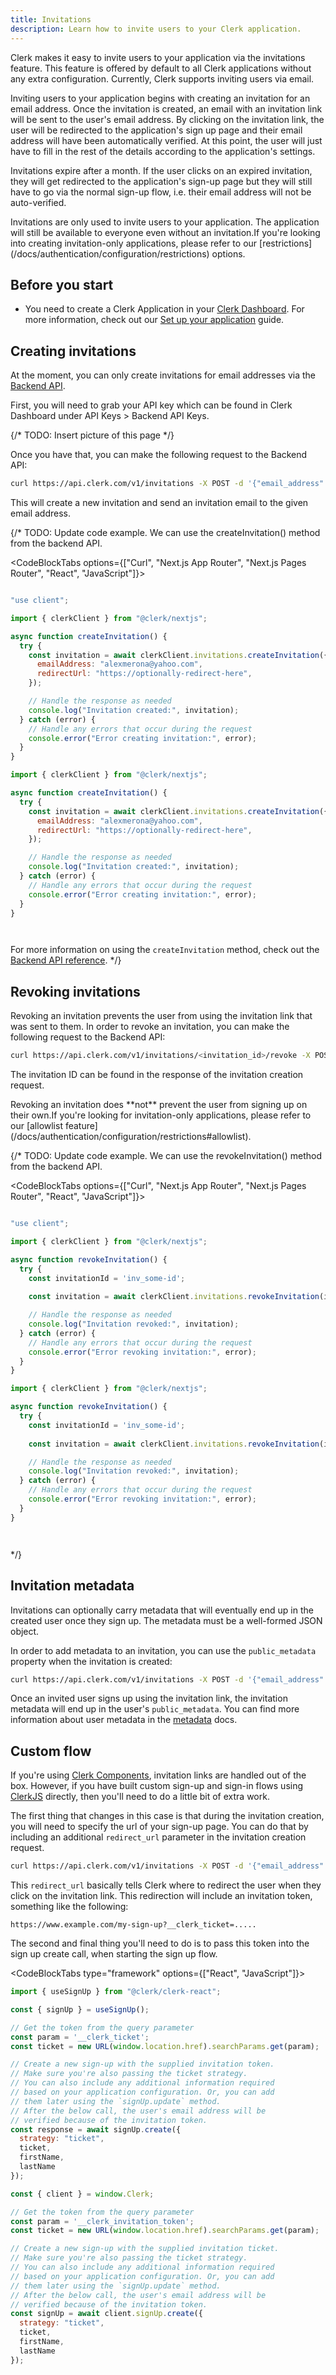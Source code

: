 ```yaml
---
title: Invitations
description: Learn how to invite users to your Clerk application.
---
```


Clerk makes it easy to invite users to your application via the invitations feature. This feature is offered by default to all Clerk applications without any extra configuration. Currently, Clerk supports inviting users via email.

Inviting users to your application begins with creating an invitation for an email address. Once the invitation is created, an email with an invitation link will be sent to the user's email address. By clicking on the invitation link, the user will be redirected to the application's sign up page and their email address will have been automatically verified. At this point, the user will just have to fill in the rest of the details according to the application's settings.

Invitations expire after a month. If the user clicks on an expired invitation, they will get redirected to the application's sign-up page but they will still have to go via the normal sign-up flow, i.e. their email address will not be auto-verified.

<Callout type="info">
  Invitations are only used to invite users to your application. The application will still be available to everyone even without an invitation.If you're looking into creating invitation-only applications, please refer to our [restrictions](/docs/authentication/configuration/restrictions) options.
</Callout>

## Before you start

- You need to create a Clerk Application in your [Clerk Dashboard](https://dashboard.clerk.com/). For more information, check out our [Set up your application](/docs/quickstarts/setup-clerk) guide.

## Creating invitations

At the moment, you can only create invitations for email addresses via the [Backend API](/docs/references/backend/overview). 

First, you will need to grab your API key which can be found in Clerk Dashboard under API Keys > Backend API Keys.

{/* TODO: Insert picture of this page */}

Once you have that, you can make the following request to the Backend API:

```bash
curl https://api.clerk.com/v1/invitations -X POST -d '{"email_address": "email@example.com"}' -H "Authorization:Bearer {{bapi}}" -H 'Content-Type:application/json'
```

This will create a new invitation and send an invitation email to the given email address.

{/* 
TODO: Update code example. We can use the createInvitation() method from the backend API.
 
<CodeBlockTabs options={["Curl", "Next.js App Router", "Next.js Pages Router", "React", "JavaScript"]}>
```bash

```

```jsx
"use client";

import { clerkClient } from "@clerk/nextjs";

async function createInvitation() {
  try {
    const invitation = await clerkClient.invitations.createInvitation({
      emailAddress: "alexmerona@yahoo.com",
      redirectUrl: "https://optionally-redirect-here",
    });

    // Handle the response as needed
    console.log("Invitation created:", invitation);
  } catch (error) {
    // Handle any errors that occur during the request
    console.error("Error creating invitation:", error);
  }
}
```

```jsx
import { clerkClient } from "@clerk/nextjs";

async function createInvitation() {
  try {
    const invitation = await clerkClient.invitations.createInvitation({
      emailAddress: "alexmerona@yahoo.com",
      redirectUrl: "https://optionally-redirect-here",
    });

    // Handle the response as needed
    console.log("Invitation created:", invitation);
  } catch (error) {
    // Handle any errors that occur during the request
    console.error("Error creating invitation:", error);
  }
}
```

```jsx

```

```js

```
</CodeBlockTabs> 

For more information on using the `createInvitation` method, check out the [Backend API reference](/docs/references/backend/invitations/create-invitation).
*/}

## Revoking invitations

Revoking an invitation prevents the user from using the invitation link that was sent to them. In order to revoke an invitation, you can make the following request to the Backend API:

```bash
curl https://api.clerk.com/v1/invitations/<invitation_id>/revoke -X POST -H "Authorization:Bearer {{bapi}}" -H 'Content-Type:application/json'
```

The invitation ID can be found in the response of the invitation creation request.

<Callout type="warning">
  Revoking an invitation does **not** prevent the user from signing up on their own.If you're looking for invitation-only applications, please refer to our [allowlist feature](/docs/authentication/configuration/restrictions#allowlist).
</Callout>

{/* 
TODO: Update code example. We can use the revokeInvitation() method from the backend API.
 
<CodeBlockTabs options={["Curl", "Next.js App Router", "Next.js Pages Router", "React", "JavaScript"]}>
```bash

```

```jsx
"use client";

import { clerkClient } from "@clerk/nextjs";

async function revokeInvitation() {
  try {
    const invitationId = 'inv_some-id';
 
    const invitation = await clerkClient.invitations.revokeInvitation(invitationId);

    // Handle the response as needed
    console.log("Invitation revoked:", invitation);
  } catch (error) {
    // Handle any errors that occur during the request
    console.error("Error revoking invitation:", error);
  }
}
```

```jsx
import { clerkClient } from "@clerk/nextjs";

async function revokeInvitation() {
  try {
    const invitationId = 'inv_some-id';
 
    const invitation = await clerkClient.invitations.revokeInvitation(invitationId);

    // Handle the response as needed
    console.log("Invitation revoked:", invitation);
  } catch (error) {
    // Handle any errors that occur during the request
    console.error("Error revoking invitation:", error);
  }
}
```

```jsx

```

```js

```
</CodeBlockTabs> 
*/}

## Invitation metadata

Invitations can optionally carry metadata that will eventually end up in the created user once they sign up. The metadata must be a well-formed JSON object.

In order to add metadata to an invitation, you can use the `public_metadata` property when the invitation is created:

```bash
curl https://api.clerk.com/v1/invitations -X POST -d '{"email_address": "email@example.com", "public_metadata": {"user_type": "loyalty"}}' -H "Authorization:Bearer {{bapi}}" -H 'Content-Type:application/json'
```

Once an invited user signs up using the invitation link, the invitation metadata will end up in the user's `public_metadata`. You can find more information about user metadata in the [metadata](/docs/users/metadata) docs.

## Custom flow

If you're using [Clerk Components](/docs/components/overview), invitation links are handled out of the box. However, if you have built custom sign-up and sign-in flows using [ClerkJS](/docs/references/javascript/overview) directly, then you'll need to do a little bit of extra work.

The first thing that changes in this case is that during the invitation creation, you will need to specify the url of your sign-up page. You can do that by including an additional `redirect_url` parameter in the invitation creation request.

```bash
curl https://api.clerk.com/v1/invitations -X POST -d '{"email_address": "email@example.com", "redirect_url": "https://www.example.com/my-sign-up"}' -H "Authorization:Bearer {{bapi}}" -H 'Content-Type:application/json'
```

This `redirect_url` basically tells Clerk where to redirect the user when they click on the invitation link. This redirection will include an invitation token, something like the following:

`https://www.example.com/my-sign-up?__clerk_ticket=.....`

The second and final thing you'll need to do is to pass this token into the sign up create call, when starting the sign up flow.

<CodeBlockTabs type="framework" options={["React", "JavaScript"]}>
```jsx
import { useSignUp } from "@clerk/clerk-react";

const { signUp } = useSignUp();

// Get the token from the query parameter
const param = '__clerk_ticket';
const ticket = new URL(window.location.href).searchParams.get(param);

// Create a new sign-up with the supplied invitation token.
// Make sure you're also passing the ticket strategy.
// You can also include any additional information required 
// based on your application configuration. Or, you can add 
// them later using the `signUp.update` method.
// After the below call, the user's email address will be 
// verified because of the invitation token.
const response = await signUp.create({
  strategy: "ticket",
  ticket,
  firstName,
  lastName
});
```

```js
const { client } = window.Clerk;

// Get the token from the query parameter
const param = '__clerk_invitation_token';
const ticket = new URL(window.location.href).searchParams.get(param);

// Create a new sign-up with the supplied invitation ticket.
// Make sure you're also passing the ticket strategy.
// You can also include any additional information required 
// based on your application configuration. Or, you can add 
// them later using the `signUp.update` method.
// After the below call, the user's email address will be 
// verified because of the invitation token.
const signUp = await client.signUp.create({
  strategy: "ticket",
  ticket,
  firstName,
  lastName
});
```
</CodeBlockTabs>
